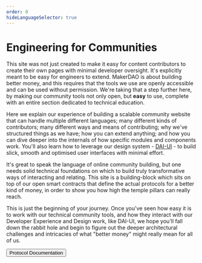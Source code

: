 ```yaml
---
order: 0
hideLanguageSelector: true
---
```


# Engineering for Communities

This site was not just created to make it easy for content contributors to create their own pages with minimal developer oversight.
It's explicitly meant to be easy for engineers to extend. MakerDAO is about building better money, and this requires that the tools
we use are openly accessible and can be used without permission. We're taking that a step further here, by making our community tools
not only open, but **easy** to use, complete with an entire section dedicated to technical education.

Here we explain our experience of building a scalable community website that can handle multiple different languages;
many different kinds of contributors; many different ways and means of contributing; why we've structured things as we have; how you
can extend anything; and how you can dive deeper into the internals of how specific modules and components work. You'll also learn how to
leverage our design system - [DAI-UI](https://github.com/makerdao/dai-ui) - to build slick, smooth and optimised user interfaces with minimal effort.

It's great to speak the language of online community building, but one needs solid technical foundations on which to build truly transformative
ways of interacting and relating. This site is a building-block which sits on top of our open smart contracts that
define the actual protocols for a better kind of money, in order to show you how high the temple pillars can really reach.

This is just the beginning of your journey. Once you've seen how easy it is to work with our technical community tools, and how they
interact with our Developer Experience and Design work, like DAI-UI, we hope you'll fall down the rabbit hole
and begin to figure out the deeper architectural challenges and intricacies of what "better money" might really mean for all of us.

<Button to="https://docs.makerdao.com" primary>
  Protocol Documentation
</Button>

